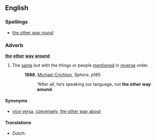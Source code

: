 ==English==

===Spellings===
* [[the other way round]]

===Adverb===
'''[[the]] [[other]] [[way]] [[around]]'''

# The [[same]] but with the things or people [[mention]]ed in [[reverse]] order.
#: '''1988''', [[w:Michael Crichton|Michael Crichton]], ''Sphere'', p185
#:: “After all, he’s speaking our language, not '''the other way around'''.

====Synonyms====
* [[vice versa]], [[converse]]ly, [[the other way about]]

====Translations====
{{trans-top|same but with things reversed}}
*Dutch: {{t|nl|omgekeerd}}
{{trans-mid}}
{{trans-bottom}}